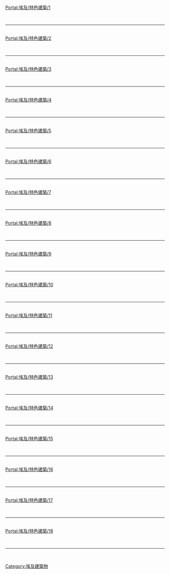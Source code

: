 {{Portal: 埃及/box-header|特色建築|Portal:埃及/特色建築|}}

[[Portal:埃及/特色建築/1|Portal:埃及/特色建築/1]]<br> {{Portal:埃及/特色建築/1}} <div style="clear: both"></div><br/><hr/><br/>
[[Portal:埃及/特色建築/2|Portal:埃及/特色建築/2]]<br> {{Portal:埃及/特色建築/2}} <div style="clear: both"></div><br/><hr/><br/>
[[Portal:埃及/特色建築/3|Portal:埃及/特色建築/3]]<br> {{Portal:埃及/特色建築/3}} <div style="clear: both"></div><br/><hr/><br/>
[[Portal:埃及/特色建築/4|Portal:埃及/特色建築/4]]<br> {{Portal:埃及/特色建築/4}} <div style="clear: both"></div><br/><hr/><br/>
[[Portal:埃及/特色建築/5|Portal:埃及/特色建築/5]]<br> {{Portal:埃及/特色建築/5}} <div style="clear: both"></div><br/><hr/><br/>
[[Portal:埃及/特色建築/6|Portal:埃及/特色建築/6]]<br> {{Portal:埃及/特色建築/6}} <div style="clear: both"></div><br/><hr/><br/>
[[Portal:埃及/特色建築/7|Portal:埃及/特色建築/7]]<br> {{Portal:埃及/特色建築/7}} <div style="clear: both"></div><br/><hr/><br/>
[[Portal:埃及/特色建築/8|Portal:埃及/特色建築/8]]<br> {{Portal:埃及/特色建築/8}} <div style="clear: both"></div><br/><hr/><br/>
[[Portal:埃及/特色建築/9|Portal:埃及/特色建築/9]]<br> {{Portal:埃及/特色建築/9}} <div style="clear: both"></div><br/><hr/><br/>
[[Portal:埃及/特色建築/10|Portal:埃及/特色建築/10]]<br> {{Portal:埃及/特色建築/10}} <div style="clear: both"></div><br/><hr/><br/>
[[Portal:埃及/特色建築/11|Portal:埃及/特色建築/11]]<br> {{Portal:埃及/特色建築/11}} <div style="clear: both"></div><br/><hr/><br/>
[[Portal:埃及/特色建築/12|Portal:埃及/特色建築/12]]<br> {{Portal:埃及/特色建築/12}} <div style="clear: both"></div><br/><hr/><br/>
[[Portal:埃及/特色建築/13|Portal:埃及/特色建築/13]]<br> {{Portal:埃及/特色建築/13}} <div style="clear: both"></div><br/><hr/><br/>
[[Portal:埃及/特色建築/14|Portal:埃及/特色建築/14]]<br> {{Portal:埃及/特色建築/14}} <div style="clear: both"></div><br/><hr/><br/>
[[Portal:埃及/特色建築/15|Portal:埃及/特色建築/15]]<br> {{Portal:埃及/特色建築/15}} <div style="clear: both"></div><br/><hr/><br/>
[[Portal:埃及/特色建築/16|Portal:埃及/特色建築/16]]<br> {{Portal:埃及/特色建築/16}} <div style="clear: both"></div><br/><hr/><br/>
[[Portal:埃及/特色建築/17|Portal:埃及/特色建築/17]]<br> {{Portal:埃及/特色建築/17}} <div style="clear: both"></div><br/><hr/><br/>
[[Portal:埃及/特色建築/18|Portal:埃及/特色建築/18]]<br> {{Portal:埃及/特色建築/18}} <div style="clear: both"></div><br/><hr/><br/>

{{Portal:埃及/box-footer|}}
<noinclude>
[[Category:埃及建築物|Category:埃及建築物]]
